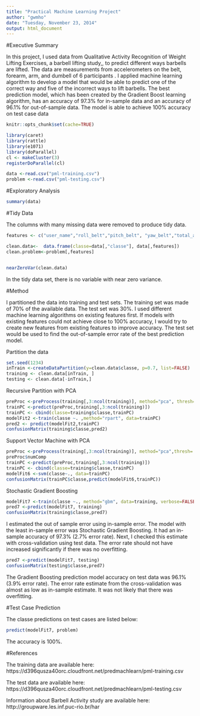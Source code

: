 ```yaml
---
title: "Practical Machine Learning Project"
author: "gwmho"
date: "Tuesday, November 23, 2014"
output: html_document
---
```

#Executive Summary

In this project, I used data from Qualitative Activity Recognition of Weight Lifting Exercises, a barbell lifting study,, to predict different ways barbells are lifted.  The data are measurements from accelerometers on the belt, forearm, arm, and dumbell of 6 participants .  I applied machine learning algorithm to develop a model that would be able to predict one of the correct way and five of the incorrect ways to lift barbells.  The best prediction model, which has been created by the Gradient Boost learning algorithm, has an accuracy of 97.3% for in-sample data and an accuracy of 96.1% for out-of-sample data.  The model is able to achieve 100% accuracy on test case data 


```r
knitr::opts_chunk$set(cache=TRUE)
```


```r

library(caret)
library(rattle)
library(e1071)
library(doParallel)
cl <- makeCluster(3)
registerDoParallel(cl)

data <-read.csv("pml-training.csv")
problem <-read.csv("pml-testing.csv")
```


#Exploratory Analysis

```r
summary(data)

```


#Tidy Data

The columns with many missing data were removed to produce tidy data. 

```r

features <- c("user_name","roll_belt","pitch_belt", "yaw_belt","total_accel_belt","gyros_belt_x","gyros_belt_y","gyros_belt_z","accel_belt_x", "accel_belt_y","accel_belt_z","magnet_belt_x","magnet_belt_y","magnet_belt_z", "roll_arm","pitch_arm","yaw_arm","total_accel_arm","gyros_arm_x","gyros_arm_y","gyros_arm_z","accel_arm_x","accel_arm_y","accel_arm_z","magnet_arm_x","magnet_arm_y","magnet_arm_z","roll_dumbbell","pitch_dumbbell","yaw_dumbbell","total_accel_dumbbell","gyros_dumbbell_x","gyros_dumbbell_y","gyros_dumbbell_z","accel_dumbbell_x","accel_dumbbell_y","accel_dumbbell_z","magnet_dumbbell_x","magnet_dumbbell_y","magnet_dumbbell_z","roll_forearm","pitch_forearm","yaw_forearm","total_accel_forearm","gyros_forearm_x","gyros_forearm_y","gyros_forearm_z","accel_forearm_x","accel_forearm_y","accel_forearm_z","magnet_forearm_x","magnet_forearm_y","magnet_forearm_z")

clean.data<-  data.frame(classe=data[,"classe"], data[,features])
clean.problem<-problem[,features]


nearZeroVar(clean.data)

```
In the tidy data set, there is no variable with near zero variance. 

#Method

I partitioned the data into training and test sets.  The training set was made of 70% of the available data.  The test set was 30%.  I used different machine learning algorithms on existing features first.   If models with existing features could not achieve close to 100% accuracy, I would try to create new features from existing features to improve accuracy. The test set would be used to find the out-of-sample error rate of the best prediction model.

Partition the data
```r

set.seed(1234)
inTrain <-createDataPartition(y=clean.data$classe, p=0.7, list=FALSE)
training <- clean.data[inTrain, ]
testing <- clean.data[-inTrain,]

```


Recursive Partition with PCA

```r

preProc <-preProcess(training[,3:ncol(training)], method="pca", thresh=0.95)
trainPC <-predict(preProc,training[,3:ncol(training)])
trainPC <- cbind(classe=training$classe,trainPC)
modelFit2 <-train(classe ~. ,method="rpart", data=trainPC)
pred2 <- predict(modelFit2,trainPC)
confusionMatrix(training$classe,pred2)
```


Support Vector Machine with PCA
```r

preProc <-preProcess(training[,3:ncol(training)], method="pca",thresh=.95)
preProc$numComp
trainPC <-predict(preProc,training[,3:ncol(training)])
trainPC <- cbind(classe=training$classe,trainPC)
modelFit6 <-svm(classe~., data=trainPC)
confusionMatrix(trainPC$classe,predict(modelFit6,trainPC))
```

Stochastic Gradient Boosting
```r

modelFit7 <-train(classe ~., method="gbm", data=training, verbose=FALSE)
pred7 <-predict(modelFit7, training)
confusionMatrix(training$classe,pred7)
```

I estimated the out of sample error using in-sample error. The model with the least in-sample error was Stochastic Gradient Boosting.  It had an in-sample accuracy of 97.3%  (2.7% error rate).  Next, I checked this estimate with cross-validation using test data. The error rate should not have increased significantly if there was no overfitting.

```r
pred7 <-predict(modelFit7, testing)
confusionMatrix(testing$classe,pred7)
```

The Gradient Boosting prediction model accuracy on test data was 96.1% (3.9% error rate). The error rate estimate from the cross-validation was almost as low as in-sample estimate.  It was not likely that there was overfitting.


#Test Case Prediction 

The classe predictions on test cases are listed below:
```r
predict(modelFit7, problem)
```

The accuracy is 100%.  


#References

The training data are available here: 
https://d396qusza40orc.cloudfront.net/predmachlearn/pml-training.csv

The test data are available here: 
https://d396qusza40orc.cloudfront.net/predmachlearn/pml-testing.csv

Information about Barbell Activity study are available here:
http://groupware.les.inf.puc-rio.br/har 



 

